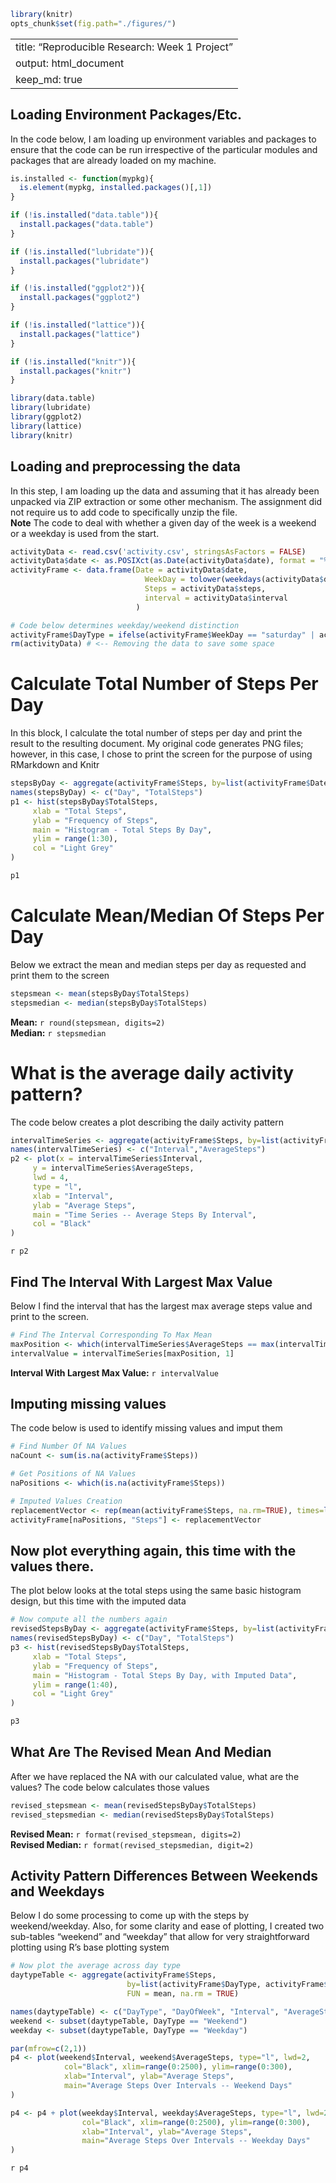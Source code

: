 ```r
library(knitr)
opts_chunk$set(fig.path="./figures/")
```

---
title: "Reproducible Research: Week 1 Project"
output: html_document
keep_md: true
---

## Loading Environment Packages/Etc.
In the code below, I am loading up environment variables and packages to ensure that the code can be run
irrespective of the particular modules and packages that are already loaded on my machine.
```r
is.installed <- function(mypkg){
  is.element(mypkg, installed.packages()[,1])
}

if (!is.installed("data.table")){
  install.packages("data.table")
}

if (!is.installed("lubridate")){
  install.packages("lubridate")
}

if (!is.installed("ggplot2")){
  install.packages("ggplot2")
}

if (!is.installed("lattice")){
  install.packages("lattice")
}

if (!is.installed("knitr")){
  install.packages("knitr")
}

library(data.table)
library(lubridate)
library(ggplot2)
library(lattice)
library(knitr)
```

## Loading and preprocessing the data
In this step, I am loading up the data and assuming that it has already been unpacked via ZIP extraction or 
some other mechanism. The assignment did not require us to add code to specifically unzip the file.  
**Note** The code to deal with whether a given day of the week is a weekend or a weekday is used from the start.
```r
activityData <- read.csv('activity.csv', stringsAsFactors = FALSE)
activityData$date <- as.POSIXct(as.Date(activityData$date), format = "%Y-%M-%D")
activityFrame <- data.frame(Date = activityData$date,
                              WeekDay = tolower(weekdays(activityData$date)),
                              Steps = activityData$steps,
                              interval = activityData$interval
                            )

# Code below determines weekday/weekend distinction 
activityFrame$DayType = ifelse(activityFrame$WeekDay == "saturday" | activityFrame$WeekDay == "sunday", "Weekend", "Weekday")
rm(activityData) # <-- Removing the data to save some space
```

# Calculate Total Number of Steps Per Day
In this block, I calculate the total number of steps per day and print the result to the resulting 
document. My original code generates PNG files; however, in this case, I chose to print the 
screen for the purpose of using RMarkdown and Knitr
```r
stepsByDay <- aggregate(activityFrame$Steps, by=list(activityFrame$Date), FUN = sum, na.rm = TRUE)
names(stepsByDay) <- c("Day", "TotalSteps")
p1 <- hist(stepsByDay$TotalSteps, 
     xlab = "Total Steps", 
     ylab = "Frequency of Steps", 
     main = "Histogram - Total Steps By Day",
     ylim = range(1:30),
     col = "Light Grey"
)
```

```r
p1
```

# Calculate Mean/Median Of Steps Per Day
Below we extract the mean and median steps per day as requested and print them to the screen
```r
stepsmean <- mean(stepsByDay$TotalSteps)
stepsmedian <- median(stepsByDay$TotalSteps)
```
**Mean:** `r round(stepsmean, digits=2)`  
**Median:** `r stepsmedian`  

# What is the average daily activity pattern?
The code below creates a plot describing the daily activity pattern
```r
intervalTimeSeries <- aggregate(activityFrame$Steps, by=list(activityFrame$interval), FUN = mean, na.rm = TRUE)
names(intervalTimeSeries) <- c("Interval","AverageSteps")
p2 <- plot(x = intervalTimeSeries$Interval,
     y = intervalTimeSeries$AverageSteps,
     lwd = 4,
     type = "l",
     xlab = "Interval", 
     ylab = "Average Steps", 
     main = "Time Series -- Average Steps By Interval",
     col = "Black"
)
```
`r p2`

## Find The Interval With Largest Max Value
Below I find the interval that has the largest max average steps value and print to the screen.
```r
# Find The Interval Corresponding To Max Mean
maxPosition <- which(intervalTimeSeries$AverageSteps == max(intervalTimeSeries$AverageSteps))
intervalValue = intervalTimeSeries[maxPosition, 1]
```
**Interval With Largest Max Value:** `r intervalValue`

## Imputing missing values
The code below is used to identify missing values and imput them
```r
# Find Number Of NA Values
naCount <- sum(is.na(activityFrame$Steps))

# Get Positions of NA Values
naPositions <- which(is.na(activityFrame$Steps))

# Imputed Values Creation
replacementVector <- rep(mean(activityFrame$Steps, na.rm=TRUE), times=length(naPositions))
activityFrame[naPositions, "Steps"] <- replacementVector
```

## Now plot everything again, this time with the values there.
The plot below looks at the total steps using the same basic histogram design, but
this time with the imputed data
```r
# Now compute all the numbers again
revisedStepsByDay <- aggregate(activityFrame$Steps, by=list(activityFrame$Date), FUN = sum, na.rm = TRUE)
names(revisedStepsByDay) <- c("Day", "TotalSteps")
p3 <- hist(revisedStepsByDay$TotalSteps, 
     xlab = "Total Steps", 
     ylab = "Frequency of Steps", 
     main = "Histogram - Total Steps By Day, with Imputed Data",
     ylim = range(1:40),
     col = "Light Grey"
)
```

```r
p3
```

## What Are The Revised Mean And Median
After we have replaced the NA with our calculated value, what are the values? The code
below calculates those values
```r
revised_stepsmean <- mean(revisedStepsByDay$TotalSteps)
revised_stepsmedian <- median(revisedStepsByDay$TotalSteps)
```
**Revised Mean:** `r format(revised_stepsmean, digits=2)`    
**Revised Median:** `r format(revised_stepsmedian, digit=2)`   

## Activity Pattern Differences Between Weekends and Weekdays
Below I do some processing to come up with the steps by weekend/weekday. Also, for some clarity and ease of plotting,
I created two sub-tables "weekend" and "weekday" that allow for very straightforward plotting using R's base
plotting system
```r
# Now plot the average across day type
daytypeTable <- aggregate(activityFrame$Steps, 
                          by=list(activityFrame$DayType, activityFrame$WeekDay, activityFrame$interval), 
                          FUN = mean, na.rm = TRUE)

names(daytypeTable) <- c("DayType", "DayOfWeek", "Interval", "AverageSteps")
weekend <- subset(daytypeTable, DayType == "Weekend")
weekday <- subset(daytypeTable, DayType == "Weekday")

par(mfrow=c(2,1))
p4 <- plot(weekend$Interval, weekend$AverageSteps, type="l", lwd=2, 
            col="Black", xlim=range(0:2500), ylim=range(0:300),
            xlab="Interval", ylab="Average Steps",
            main="Average Steps Over Intervals -- Weekend Days"
)

p4 <- p4 + plot(weekday$Interval, weekday$AverageSteps, type="l", lwd=2, 
                col="Black", xlim=range(0:2500), ylim=range(0:300),
                xlab="Interval", ylab="Average Steps",
                main="Average Steps Over Intervals -- Weekday Days"
)
```

`r p4`
